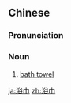 ==Chinese==
{{zh-forms}}

===Pronunciation===
{{zh-pron
|m=yùjīn
|c=juk6 gan1
|mn=e̍k-kin/e̍k-kun
|cat=n
}}

===Noun===
{{zh-noun}}

# [[bath towel]]

[[ja:浴巾]]
[[zh:浴巾]]
